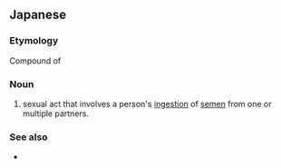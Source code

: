 ==Japanese==
{{ja-kanjitab|せい|いん|yomi=on}}

===Etymology===
Compound of {{compound|lang=ja|sort=せいいん|精|tr1=sei|t1=semen|飲|tr2=in|t2=swallowing}}

===Noun===
{{ja-noun|せい.いん}}

# {{lb|ja|sexuality|sort=せいいん}} sexual act that involves a person's [[ingestion]] of [[semen]] from one or multiple partners.

===See also===
* {{ja-r|ゴックン}}